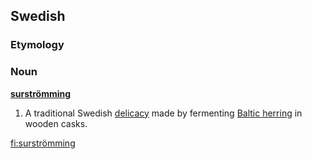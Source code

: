 ==Swedish==
{{wikipedia}}

===Etymology===
{{etycomp|word1=sur|trans1=sour|word2=strömming|trans2=Baltic herring}}

===Noun===
'''[[sur]][[strömming]]'''
{{sv-noun-reg-ar|stem=surströmming}}

# A traditional Swedish [[delicacy]] made by fermenting [[Baltic herring]] in wooden casks.

[[fi:surströmming]]